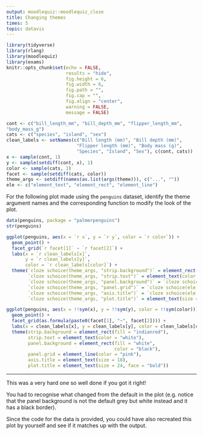 ```yaml
---
output: moodlequiz::moodlequiz_cloze
title: Changing themes
times: 5
topic: datavis
---
```


```r
library(tidyverse)
library(rlang)
library(moodlequiz)
library(exams)
knitr::opts_chunk$set(echo = FALSE,
                      results = "hide",
                      fig.height = 6, 
                      fig.width = 6,
                      fig.path = "",
                      fig.cap = "",
                      fig.align = "center",
                      warning = FALSE,
                      message = FALSE)
```
```r
cont <- c("bill_length_mm", "bill_depth_mm", "flipper_length_mm", 
"body_mass_g")
cats <- c("species", "island", "sex")
clean_labels <- setNames(c("Bill length (mm)", "Bill depth (mm)", 
                          "Flipper length (mm)", "Body mass (g)",
                          "Species", "Island", "Sex"), c(cont, cats))
x <- sample(cont, 1)
y <- sample(setdiff(cont, x), 1)
color <- sample(cats, 1)
facet <- sample(setdiff(cats, color))
theme_args <- setdiff(names(as.list(args(theme))), c("...", ""))
ele <- c("element_text", "element_rect", "element_line")
```


For the following plot made using the `penguins` dataset, identify the theme argument names and the corresponding function to modify the look of the plot. 

```r
data(penguins, package = "palmerpenguins")
str(penguins)
```

```r
ggplot(penguins, aes(x = `r x`, y = `r y`, color = `r color`)) + 
  geom_point() +
  facet_grid(`r facet[1]` ~ `r facet[2]`) +
  labs(x = `r clean_labels[x]`, 
       y = `r clean_labels[y]`,
       color = `r clean_labels[color]`) +
  theme(`cloze schoice(theme_args, "strip.background")` = element_rect(fill = "indianred"),
        `cloze schoice(theme_args, "strip.text")` = element_text(color = "white"),
        `cloze schoice(theme_args, "panel.background")` = `cloze schoice(ele, "element_rect")`(fill = "white", color = "black"),
        `cloze schoice(theme_args, "panel.grid")` = `cloze schoice(ele, "element_line")`(color = "pink"),
        `cloze schoice(theme_args, "axis.title")` = `cloze schoice(ele, "element_text")`(size = 18),
        `cloze schoice(theme_args, "plot.title")` = element_text(size = 24, face = "bold"))
```


```r
ggplot(penguins, aes(x = !!sym(x), y = !!sym(y), color = !!sym(color))) + 
  geom_point() +
  facet_grid(as.formula(paste0(facet[1], "~", facet[2]))) +
  labs(x = clean_labels[x], y = clean_labels[y], color = clean_labels[color], title = "Palmer Penguins") +
  theme(strip.background = element_rect(fill = "indianred"),
        strip.text = element_text(color = "white"),
        panel.background = element_rect(fill = "white",
                                        color = "black"),
        panel.grid = element_line(color = "pink"),
        axis.title = element_text(size = 18),
        plot.title = element_text(size = 24, face = "bold"))
```

---

This was a very hard one so well done if you got it right! 

You had to recognise what changed from the default in the plot (e.g. notice that the panel background is not the default grey but white instead and it has a black border). 

Since the code for the data is provided, you could have also recreated this plot by yourself and see if it matches up with the output. 
